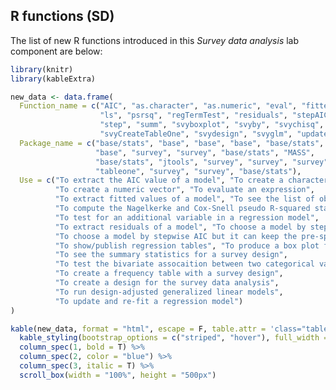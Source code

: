 ## R functions (SD) {.unnumbered}

The list of new R functions introduced in this *Survey data analysis* lab component are below:

```r
library(knitr)
library(kableExtra)

new_data <- data.frame(
  Function_name = c("AIC", "as.character", "as.numeric", "eval", "fitted", 
                    "ls", "psrsq", "regTermTest", "residuals", "stepAIC", 
                    "step", "summ", "svyboxplot", "svyby", "svychisq", 
                    "svyCreateTableOne", "svydesign", "svyglm", "update"),
  Package_name = c("base/stats", "base", "base", "base", "base/stats", 
                   "base", "survey", "survey", "base/stats", "MASS", 
                   "base/stats", "jtools", "survey", "survey", "survey", 
                   "tableone", "survey", "survey", "base/stats"),
  Use = c("To extract the AIC value of a model", "To create a character vector", 
          "To create a numeric vector", "To evaluate an expression", 
          "To extract fitted values of a model", "To see the list of objects", 
          "To compute the Nagelkerke and Cox-Snell pseudo R-squared statistics for survey data", 
          "To test for an additional variable in a regression model", 
          "To extract residuals of a model", "To choose a model by stepwise AIC", 
          "To choose a model by stepwise AIC but it can keep the pre-specified variables in the model", 
          "To show/publish regression tables", "To produce a box plot for survey data", 
          "To see the summary statistics for a survey design", 
          "To test the bivariate assocaition between two categorical variables for survey data", 
          "To create a frequency table with a survey design", 
          "To create a design for the survey data analysis", 
          "To run design-adjusted generalized linear models", 
          "To update and re-fit a regression model")
)

kable(new_data, format = "html", escape = F, table.attr = 'class="table table-hover"') %>%
  kable_styling(bootstrap_options = c("striped", "hover"), full_width = F) %>%
  column_spec(1, bold = T) %>%
  column_spec(2, color = "blue") %>%
  column_spec(3, italic = T) %>%
  scroll_box(width = "100%", height = "500px")
```
